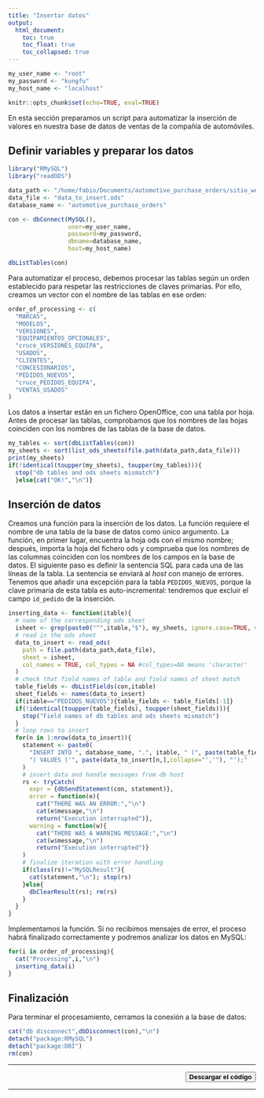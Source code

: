 ```yaml
---
title: "Insertar datos"
output: 
  html_document:
    toc: true
    toc_float: true
    toc_collapsed: true
---
```


```r
my_user_name <- "root"
my_password <- "kungfu"
my_host_name <- "localhost"
```

```r
knitr::opts_chunk$set(echo=TRUE, eval=TRUE)
```

En esta sección preparamos un script para automatizar la inserción de valores en nuestra base de datos de ventas de la compañía de automóviles.

## Definir variables y preparar los datos

```r
library("RMySQL")
library("readODS")

data_path <- "/home/fabio/Documents/automotive_purchase_orders/sitio_web"
data_file <- "data_to_insert.ods"
database_name <- "automotive_purchase_orders"

con <- dbConnect(MySQL(),
                 user=my_user_name,
                 password=my_password,
                 dbname=database_name,
                 host=my_host_name)

dbListTables(con)
```

Para automatizar el proceso, debemos procesar las tablas según un orden establecido para respetar las restricciones de claves primarias. Por ello, creamos un vector con el nombre de las tablas en ese orden:

```r
order_of_processing <- c(
  "MARCAS",
  "MODELOS",
  "VERSIONES",
  "EQUIPAMIENTOS_OPCIONALES",
  "cruce_VERSIONES_EQUIPA",
  "USADOS",
  "CLIENTES",
  "CONCESIONARIOS",
  "PEDIDOS_NUEVOS",
  "cruce_PEDIDOS_EQUIPA",
  "VENTAS_USADOS"
)
```

Los datos a insertar están en un fichero OpenOffice, con una tabla por hoja. Antes de procesar las tablas, comprobamos que los nombres de las hojas coinciden con los nombres de las tablas de la base de datos.

```r
my_tables <- sort(dbListTables(con))
my_sheets <- sort(list_ods_sheets(file.path(data_path,data_file)))
print(my_sheets)
if(!identical(toupper(my_sheets), toupper(my_tables))){
  stop("db tables and ods sheets mismatch")
  }else{cat("OK!","\n")}
```

## Inserción de datos

Creamos una función para la inserción de los datos. La función requiere el nombre de una tabla de la base de datos como único argumento. La función, en primer lugar, encuentra la hoja ods con el mismo nombre; después, importa la hoja del fichero ods y comprueba que los nombres de las columnas coinciden con los nombres de los campos en la base de datos. El siguiente paso es definir la sentencia SQL para cada una de las líneas de la tabla. La sentencia se enviará al *host* con manejo de errores. Tenemos que añadir una excepción para la tabla `PEDIDOS_NUEVOS`, porque la clave primaria de esta tabla es auto-incremental: tendremos que excluir el campo `id_pedido` de la inserción.

```r
inserting_data <- function(itable){
  # name of the corresponding ods sheet
  isheet <- grep(paste0("^",itable,"$"), my_sheets, ignore.case=TRUE, value=TRUE)
  # read in the ods sheet
  data_to_insert <- read_ods(
    path = file.path(data_path,data_file),
    sheet = isheet,
    col_names = TRUE, col_types = NA #col_types=NA means 'character'
  )
  # check that field names of table and field names of sheet match
  table_fields <- dbListFields(con,itable)
  sheet_fields <- names(data_to_insert)
  if(itable=="PEDIDOS_NUEVOS"){table_fields <- table_fields[-1]}
  if(!identical(toupper(table_fields), toupper(sheet_fields))){
    stop("Field names of db tables and ods sheets mismatch")
  }
  # loop rows to insert
  for(n in 1:nrow(data_to_insert)){
    statement <- paste0(
      "INSERT INTO ", database_name, ".", itable, " (", paste(table_fields,collapse=","),
      ") VALUES ('", paste(data_to_insert[n,],collapse="','"), "');"
    )
    # insert data and handle messages from db host
    rs <- tryCatch(
      expr = {dbSendStatement(con, statement)},
      error = function(e){
        cat("THERE WAS AN ERROR:","\n")
        cat(e$message,"\n")
        return("Execution interrupted")},
      warning = function(w){
        cat("THERE WAS A WARNING MESSAGE:","\n")
        cat(w$message,"\n")
        return("Execution interrupted")}
    )
    # finalize iteration with error handling
    if(class(rs)!="MySQLResult"){
      cat(statement,"\n"); stop(rs)
    }else{
      dbClearResult(rs); rm(rs)
    }
  }
}
```

Implementamos la función. Si no recibimos mensajes de error, el proceso habrá finalizado correctamente y podremos analizar los datos en MySQL:

```r
for(i in order_of_processing){
  cat("Processing",i,"\n")
  inserting_data(i)
}
```

## Finalización

Para terminar el procesamiento, cerramos la conexión a la base de datos:

```r
cat("db disconnect",dbDisconnect(con),"\n")
detach("package:RMySQL")
detach("package:DBI")
rm(con)
```
<hr>
<p align=right>
<a href="inserting_data.R" download><button class="botonDescarga"><b>Descargar el código</b></button></a>
</p>
<hr>